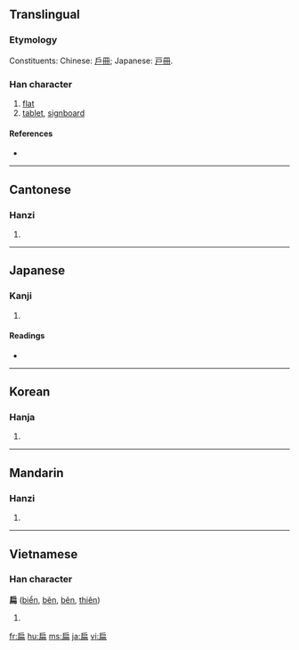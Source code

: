 {{also|碥}}
==Translingual==

===Etymology===
Constituents: Chinese: [[戶]][[冊]]; Japanese: [[戸]][[冊]].

===Han character===
{{Han char|rn=63|rad=戶|as=05|sn=9|four=3022<sub>7</sub>|canj=竹尸月廿 (HSBT), 戈尸月廿 (ISBT), X戈尸月廿 (XISBT)|ids=⿸[[戶]][[冊]]}}

# [[flat]]
# [[tablet]], [[signboard]]

====References====
* {{Han ref|kx=0415.220|dkj=11724|dj=0760.090|hdz=32261.110|uh=6241|ud=25153|bh=ABF3|bd=44019}}

----

==Cantonese==

===Hanzi===
{{yue-hanzi|jyut=|y=bin2, pin1}}

# {{defn|Cantonese}}

----

==Japanese==

===Kanji===
{{ja-kanji|grade=|rs=戶05}}

# {{defn|Japanese}}

====Readings====
* {{ja-readings|on=[[へん]] (hen), [[はん]] (han)|kun=[[ひらたい]] (hiratai)}}

----

==Korean==

===Hanja===
{{ko-hanja|hangeul=[[편]], [[변]]|eumhun=작을|rv=pyeon, byeon|mr=p'yŏn, pyŏn|y=phyen, pyen}}

# {{defn|Korean}}

----

==Mandarin==

===Hanzi===
{{cmn-hanzi|pin=[[biǎn]] ([[bian3]])|wg=pien<sup>3</sup>}}

# {{defn|Mandarin}}

----

==Vietnamese==

===Han character===
'''扁''' ([[biển]], [[bẽn]], [[bên]], [[thiên]])

# {{defn|Vietnamese}}

[[fr:扁]]
[[hu:扁]]
[[ms:扁]]
[[ja:扁]]
[[vi:扁]]